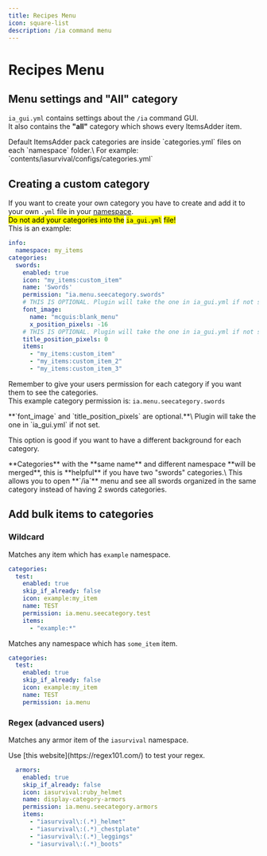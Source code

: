 ```yaml
---
title: Recipes Menu
icon: square-list
description: /ia command menu
---
```


# Recipes Menu

## Menu settings and "All" category

`ia_gui.yml` contains settings about the `/ia` command GUI.\
It also contains the **"all"** category which shows every ItemsAdder item.


<Note>
Default ItemsAdder pack categories are inside `categories.yml` files on each `namespace` folder.\
For example: `contents/iasurvival/configs/categories.yml`
</Note>


## Creating a custom category

If you want to create your own category you have to create and add it to your own `.yml` file in your [namespace](beginners/configs-and-resourcepack.md#what-is-a-namespace).\
<mark>Do not add your categories into the</mark> <mark></mark><mark>`ia_gui.yml`</mark> <mark></mark><mark>file!</mark>\
This is an example:

```yaml
info:
  namespace: my_items
categories:
  swords:
    enabled: true
    icon: "my_items:custom_item"
    name: 'Swords'
    permission: "ia.menu.seecategory.swords"
    # THIS IS OPTIONAL. Plugin will take the one in ia_gui.yml if not set.
    font_image:
      name: "mcguis:blank_menu"
      x_position_pixels: -16
    # THIS IS OPTIONAL. Plugin will take the one in ia_gui.yml if not set.
    title_position_pixels: 0
    items:
      - "my_items:custom_item"
      - "my_items:custom_item_2"
      - "my_items:custom_item_3"
```

Remember to give your users permission for each category if you want them to see the categories.\
This example category permission is: `ia.menu.seecategory.swords`


<Note>
**`font_image` and `title_position_pixels` are optional.**\
Plugin will take the one in `ia_gui.yml` if not set.

This option is good if you want to have a different background for each category.
</Note>



<Note>
**Categories** with the **same name** and different namespace **will be merged**, this is **helpful** if you have two "swords" categories.\
This allows you to open **`/ia`** menu and see all swords organized in the same category instead of having 2 swords categories.
</Note>


## Add bulk items to categories

### Wildcard

Matches any item which has `example` namespace.

```yml
categories:
  test:
    enabled: true
    skip_if_already: false
    icon: example:my_item
    name: TEST
    permission: ia.menu.seecategory.test
    items:
      - "example:*"
```

Matches any namespace which has `some_item` item.

```yml
categories:
  test:
    enabled: true
    skip_if_already: false
    icon: example:my_item
    name: TEST
    permission: ia.menu
```

### Regex (advanced users)

Matches any armor item of the `iasurvival` namespace.


<Note>
Use [this website](https://regex101.com/) to test your regex.
</Note>


```yml
  armors:
    enabled: true
    skip_if_already: false
    icon: iasurvival:ruby_helmet
    name: display-category-armors
    permission: ia.menu.seecategory.armors
    items:
      - "iasurvival\:(.*)_helmet"
      - "iasurvival\:(.*)_chestplate"
      - "iasurvival\:(.*)_leggings"
      - "iasurvival\:(.*)_boots"
```
